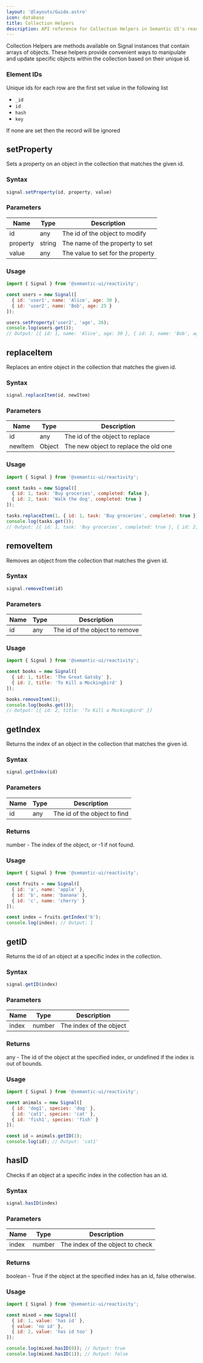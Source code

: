 ```yaml
---
layout: '@layouts/Guide.astro'
icon: database
title: Collection Helpers
description: API reference for Collection Helpers in Semantic UI's reactivity system
---
```


Collection Helpers are methods available on Signal instances that contain arrays of objects. These helpers provide convenient ways to manipulate and update specific objects within the collection based on their unique id.

### Element IDs

Unique ids for each row are the first set value in the following list
* `_id`
* `id`
* `hash`
* `key`

If none are set then the record will be ignored

## setProperty

Sets a property on an object in the collection that matches the given id.

### Syntax
```javascript
signal.setProperty(id, property, value)
```

### Parameters

| Name | Type | Description |
|------|------|-------------|
| id | any | The id of the object to modify |
| property | string | The name of the property to set |
| value | any | The value to set for the property |

### Usage

```javascript
import { Signal } from '@semantic-ui/reactivity';

const users = new Signal([
  { id: 'user1', name: 'Alice', age: 30 },
  { id: 'user2', name: 'Bob', age: 25 }
]);

users.setProperty('user2', 'age', 26);
console.log(users.get());
// Output: [{ id: 1, name: 'Alice', age: 30 }, { id: 2, name: 'Bob', age: 26 }]
```

## replaceItem

Replaces an entire object in the collection that matches the given id.

### Syntax
```javascript
signal.replaceItem(id, newItem)
```

### Parameters

| Name | Type | Description |
|------|------|-------------|
| id | any | The id of the object to replace |
| newItem | Object | The new object to replace the old one |

### Usage

```javascript
import { Signal } from '@semantic-ui/reactivity';

const tasks = new Signal([
  { id: 1, task: 'Buy groceries', completed: false },
  { id: 2, task: 'Walk the dog', completed: true }
]);

tasks.replaceItem(1, { id: 1, task: 'Buy groceries', completed: true });
console.log(tasks.get());
// Output: [{ id: 1, task: 'Buy groceries', completed: true }, { id: 2, task: 'Walk the dog', completed: true }]
```

## removeItem

Removes an object from the collection that matches the given id.

### Syntax
```javascript
signal.removeItem(id)
```

### Parameters

| Name | Type | Description |
|------|------|-------------|
| id | any | The id of the object to remove |

### Usage

```javascript
import { Signal } from '@semantic-ui/reactivity';

const books = new Signal([
  { id: 1, title: 'The Great Gatsby' },
  { id: 2, title: 'To Kill a Mockingbird' }
]);

books.removeItem(1);
console.log(books.get());
// Output: [{ id: 2, title: 'To Kill a Mockingbird' }]
```

## getIndex

Returns the index of an object in the collection that matches the given id.

### Syntax
```javascript
signal.getIndex(id)
```

### Parameters

| Name | Type | Description |
|------|------|-------------|
| id | any | The id of the object to find |

### Returns

number - The index of the object, or -1 if not found.

### Usage

```javascript
import { Signal } from '@semantic-ui/reactivity';

const fruits = new Signal([
  { id: 'a', name: 'apple' },
  { id: 'b', name: 'banana' },
  { id: 'c', name: 'cherry' }
]);

const index = fruits.getIndex('b');
console.log(index); // Output: 1
```

## getID

Returns the id of an object at a specific index in the collection.

### Syntax
```javascript
signal.getID(index)
```

### Parameters

| Name | Type | Description |
|------|------|-------------|
| index | number | The index of the object |

### Returns

any - The id of the object at the specified index, or undefined if the index is out of bounds.

### Usage

```javascript
import { Signal } from '@semantic-ui/reactivity';

const animals = new Signal([
  { id: 'dog1', species: 'dog' },
  { id: 'cat1', species: 'cat' },
  { id: 'fish1', species: 'fish' }
]);

const id = animals.getID(1);
console.log(id); // Output: 'cat1'
```

## hasID

Checks if an object at a specific index in the collection has an id.

### Syntax
```javascript
signal.hasID(index)
```

### Parameters

| Name | Type | Description |
|------|------|-------------|
| index | number | The index of the object to check |

### Returns

boolean - True if the object at the specified index has an id, false otherwise.

### Usage

```javascript
import { Signal } from '@semantic-ui/reactivity';

const mixed = new Signal([
  { id: 1, value: 'has id' },
  { value: 'no id' },
  { id: 2, value: 'has id too' }
]);

console.log(mixed.hasID(0)); // Output: true
console.log(mixed.hasID(1)); // Output: false
```
